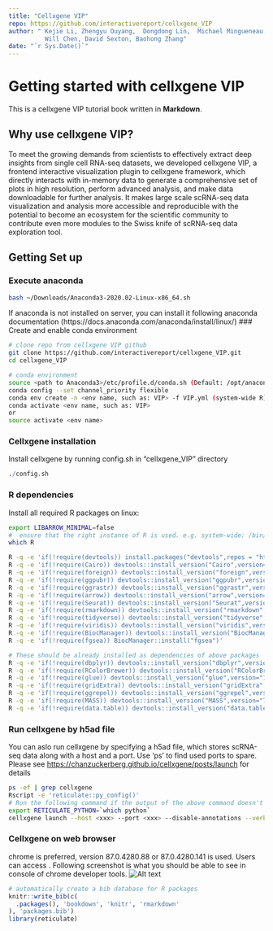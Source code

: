```yaml
---
title: "Cellxgene VIP"
repo: https://github.com/interactivereport/cellxgene_VIP
author: " Kejie Li, Zhengyu Ouyang,  Dongdong Lin,  Michael Mingueneau, 
          Will Chen, David Sexton, Baohong Zhang"
date: "`r Sys.Date()`"
---
```

# Getting started with cellxgene VIP

This is a cellxgene VIP tutorial book written in **Markdown**. 

## Why use cellxgene VIP?
To meet the growing demands from scientists to effectively extract deep insights from single cell RNA-seq datasets, we developed cellxgene VIP, a frontend interactive visualization plugin to cellxgene framework, which directly interacts with in-memory data to generate a comprehensive set of plots in high resolution, perform advanced analysis, and make data downloadable for further analysis. It makes large scale scRNA-seq data visualization and analysis more accessible and reproducible with the potential to become an ecosystem for the scientific community to contribute even more modules to the Swiss knife of scRNA-seq data exploration tool.

## Getting Set up
### Execute anaconda
```bash
bash ~/Downloads/Anaconda3-2020.02-Linux-x86_64.sh
```
If anaconda is not installed on server, you can install it following anaconda documentation (https://docs.anaconda.com/anaconda/install/linux/)
### Create and enable conda environment
```bash
# clone repo from cellxgene VIP github
git clone https://github.com/interactivereport/cellxgene_VIP.git
cd cellxgene_VIP

# conda environment
source <path to Anaconda3>/etc/profile.d/conda.sh (Default: /opt/anaconda3/etc/profile.d/conda.sh)
conda config --set channel_priority flexible
conda env create -n <env name, such as: VIP> -f VIP.yml (system-wide R) or VIP_conda_R.yml (local R under conda, no root privilege needed)
conda activate <env name, such as: VIP>
or
source activate <env name>
```
### Cellxgene installation
Install cellxgene by running config.sh in "cellxgene_VIP" directory
```r
./config.sh
```
### R dependencies
Install all required R packages on linux:
```bash
export LIBARROW_MINIMAL=false
#  ensure that the right instance of R is used. e.g. system-wide: /bin/R or /usr/bin/R ; local R under conda: ~/.conda/envs/VIP_conda_R/bin/R
which R

R -q -e 'if(!require(devtools)) install.packages("devtools",repos = "http://cran.us.r-project.org")'
R -q -e 'if(!require(Cairo)) devtools::install_version("Cairo",version="1.5-12",repos = "http://cran.us.r-project.org")'
R -q -e 'if(!require(foreign)) devtools::install_version("foreign",version="0.8-76",repos = "http://cran.us.r-project.org")'
R -q -e 'if(!require(ggpubr)) devtools::install_version("ggpubr",version="0.3.0",repos = "http://cran.us.r-project.org")'
R -q -e 'if(!require(ggrastr)) devtools::install_version("ggrastr",version="0.1.9",repos = "http://cran.us.r-project.org")'
R -q -e 'if(!require(arrow)) devtools::install_version("arrow",version="2.0.0",repos = "http://cran.us.r-project.org")'
R -q -e 'if(!require(Seurat)) devtools::install_version("Seurat",version="3.2.3",repos = "http://cran.us.r-project.org")'
R -q -e 'if(!require(rmarkdown)) devtools::install_version("rmarkdown",version="2.5",repos = "http://cran.us.r-project.org")'
R -q -e 'if(!require(tidyverse)) devtools::install_version("tidyverse",version="1.3.0",repos = "http://cran.us.r-project.org")'
R -q -e 'if(!require(viridis)) devtools::install_version("viridis",version="0.5.1",repos = "http://cran.us.r-project.org")'
R -q -e 'if(!require(BiocManager)) devtools::install_version("BiocManager",version="1.30.10",repos = "http://cran.us.r-project.org")'
R -q -e 'if(!require(fgsea)) BiocManager::install("fgsea")'

# These should be already installed as dependencies of above packages
R -q -e 'if(!require(dbplyr)) devtools::install_version("dbplyr",version="1.0.2",repos = "http://cran.us.r-project.org")'
R -q -e 'if(!require(RColorBrewer)) devtools::install_version("RColorBrewer",version="1.1-2",repos = "http://cran.us.r-project.org")'
R -q -e 'if(!require(glue)) devtools::install_version("glue",version="1.4.2",repos = "http://cran.us.r-project.org")'
R -q -e 'if(!require(gridExtra)) devtools::install_version("gridExtra",version="2.3",repos = "http://cran.us.r-project.org")'
R -q -e 'if(!require(ggrepel)) devtools::install_version("ggrepel",version="0.8.2",repos = "http://cran.us.r-project.org")'
R -q -e 'if(!require(MASS)) devtools::install_version("MASS",version="7.3-51.6",repos = "http://cran.us.r-project.org")'
R -q -e 'if(!require(data.table)) devtools::install_version("data.table",version="1.13.0",repos = "http://cran.us.r-project.org")'
```
### Run cellxgene by h5ad file
You can aslo run cellxgene by specifying a h5ad file, which stores scRNA-seq data along with a host and a port. 
Use 'ps' to find used ports to spare. Please see <https://chanzuckerberg.github.io/cellxgene/posts/launch> for details
```bash
ps -ef | grep cellxgene
Rscript -e 'reticulate::py_config()'
# Run the following command if the output of the above command doesn't point to the Python in your env.
export RETICULATE_PYTHON=`which python`
cellxgene launch --host <xxx> --port <xxx> --disable-annotations --verbose <h5ad file>
```
### Cellxgene on web browser
chrome is preferred, version 87.0.4280.88 or 87.0.4280.141 is used. Users can access \textbf{http(s)://host:port}.
Following screenshot is what you should be able to see in console of chrome developer tools.
![Alt text](cellonweb.png)

```r
# automatically create a bib database for R packages
knitr::write_bib(c(
  .packages(), 'bookdown', 'knitr', 'rmarkdown'
), 'packages.bib')
library(reticulate)
```
